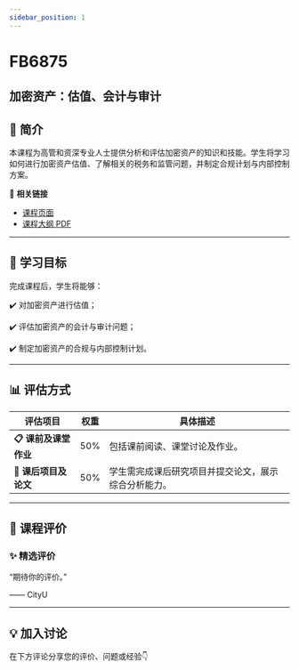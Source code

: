```yaml
---
sidebar_position: 1
---
```


# FB6875
## 加密资产：估值、会计与审计

## **📘 简介**
本课程为高管和资深专业人士提供分析和评估加密资产的知识和技能。学生将学习如何进行加密资产估值、了解相关的税务和监管问题，并制定合规计划与内部控制方案。

🔗 **相关链接**
- [课程页面](https://www.cityu.edu.hk/catalogue/pg/202526/course/FB6875.htm)
- [课程大纲 PDF](https://www.cityu.edu.hk/catalogue/pg/202526/course/FB6875.pdf)

---

## **🎯 学习目标**

完成课程后，学生将能够：


✔️ 对加密资产进行估值；

✔️ 评估加密资产的会计与审计问题；

✔️ 制定加密资产的合规与内部控制计划。

---

## **📊 评估方式**

| **评估项目**            | **权重** | **具体描述**                                                                                     |
|-------------------------|---------|-----------------------------------------------------------------------------------------------|
| **📋 课前及课堂作业**     | 50%     | 包括课前阅读、课堂讨论及作业。                                                                  |
| **📝 课后项目及论文**     | 50%     | 学生需完成课后研究项目并提交论文，展示综合分析能力。                                             |

---

## **💬 课程评价**

### ✨ **精选评价**
<div className={commentStyles.commentBox}>
    <p className={commentStyles.commentText}>
        “期待你的评价。”
    </p>
    <p className={commentStyles.commentAuthor}>—— CityU</p>
</div>

---

## **💡 加入讨论**

在下方评论分享您的评价、问题或经验👇
<Utterances />